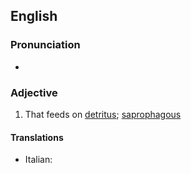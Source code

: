==English==

===Pronunciation===
* {{a|US}} {{IPA|/ˌdɛtrəˈtɪvərəs/|lang=en}}

===Adjective===
{{en-adj}}

# {{label|en|ecology}} That feeds on [[detritus]]; [[saprophagous]]

====Translations====
{{trans-top|feeding on detritus}}
* Italian: {{t|it|detritivoro}}
{{trans-mid}}
{{trans-bottom}}